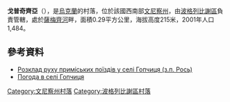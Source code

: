 {{coord|49|31|47|N|29|16|34|E|scale:30000|display=title}}

'''戈普奇齊亞'''（{{lang-uk|Гопчиця}}），是[[烏克蘭|烏克蘭]]的村落，位於該國西南部[[文尼察州|文尼察州]]，由[[波格列比謝區|波格列比謝區]]負責管轄，處於[[薩梅齊河_(羅西河支流)|薩梅齊河]]畔，面積0.29平方公里，海拔高度215米，2001年人口1,484。

==參考資料==
* [http://swrailway.gov.ua/timetable/eltrain/?sid=718&lng= Розклад руху приміських поїздів у селі Гопчиця (з.п. Рось)] {{Wayback|url=http://swrailway.gov.ua/timetable/eltrain/?sid=718&lng= |date=20180105035158 }}
* [http://weather.in.ua/ua/vinnickaja/5498 Погода в селі Гопчиця] {{Wayback|url=http://weather.in.ua/ua/vinnickaja/5498 |date=20201029163045 }}

[[Category:文尼察州村落|Category:文尼察州村落]]
[[Category:波格列比謝區村落|Category:波格列比謝區村落]]


{{Vinnytsia-geo-stub}}